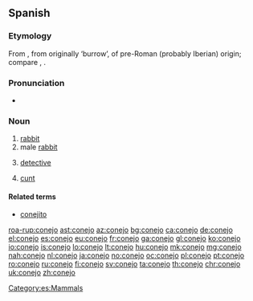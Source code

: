 ==Spanish==

===Etymology===
From {{etyl|VL.|es}} {{m|la|*cuniclus}}, from {{etyl|la|es}} {{m|la|cunīculus}} originally ‘burrow’, of pre-Roman (probably Iberian) origin; compare {{etyl|eu|-}} {{m|eu|untxi||rabbit}}, {{etyl|mxi|-}} {{m|mxi|sc=Latn|conchair||greyhound}}.

===Pronunciation===
* {{IPA|/koˈnexo/|lang=es}}

===Noun===
{{es-noun|m|f=coneja}}

# [[rabbit]]
# male [[rabbit]]
# {{context|Central America|lang=es}} [[detective]]
# {{context|vulgar|slang|lang=es}} [[cunt]]

====Related terms====
* [[conejito]]

[[Category:es:Mammals]]

[[roa-rup:conejo]]
[[ast:conejo]]
[[az:conejo]]
[[bg:conejo]]
[[ca:conejo]]
[[de:conejo]]
[[el:conejo]]
[[es:conejo]]
[[eu:conejo]]
[[fr:conejo]]
[[ga:conejo]]
[[gl:conejo]]
[[ko:conejo]]
[[io:conejo]]
[[is:conejo]]
[[lo:conejo]]
[[lt:conejo]]
[[hu:conejo]]
[[mk:conejo]]
[[mg:conejo]]
[[nah:conejo]]
[[nl:conejo]]
[[ja:conejo]]
[[no:conejo]]
[[oc:conejo]]
[[pl:conejo]]
[[pt:conejo]]
[[ro:conejo]]
[[ru:conejo]]
[[fi:conejo]]
[[sv:conejo]]
[[ta:conejo]]
[[th:conejo]]
[[chr:conejo]]
[[uk:conejo]]
[[zh:conejo]]
